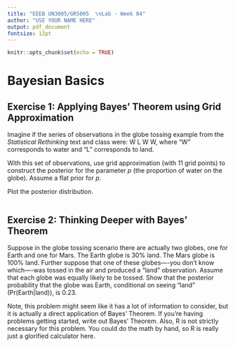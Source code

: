 ```yaml
---
title: "EEEB UN3005/GR5005  \nLab - Week 04"
author: "USE YOUR NAME HERE"
output: pdf_document
fontsize: 12pt
---
```


```r

knitr::opts_chunk$set(echo = TRUE)
```


# Bayesian Basics


## Exercise 1: Applying Bayes' Theorem using Grid Approximation

Imagine if the series of observations in the globe tossing example from the *Statistical Rethinking* text and class were: W L W W, where "W" corresponds to water and "L" corresponds to land.

With this set of observations, use grid approximation (with 11 grid points) to construct the posterior for the parameter *p* (the proportion of water on the globe). Assume a flat prior for *p*.

Plot the posterior distribution.

```r

```


## Exercise 2: Thinking Deeper with Bayes' Theorem

Suppose in the globe tossing scenario there are actually two globes, one for Earth and one for Mars. The Earth globe is 30% land. The Mars globe is 100% land. Further suppose that one of these globes—-you don’t know which—-was tossed in the air and produced a “land” observation. Assume that each globe was equally likely to be tossed. Show that the posterior probability that the globe was Earth, conditional on seeing “land” (Pr(Earth|land)), is 0.23.

Note, this problem might seem like it has a lot of information to consider, but it is actually a direct application of Bayes' Theorem. If you're having problems getting started, write out Bayes' Theorem. Also, R is not strictly necessary for this problem. You could do the math by hand, so R is really just a glorified calculator here.

```r

```

